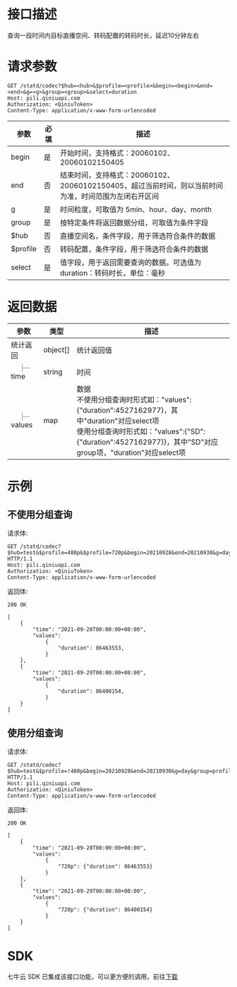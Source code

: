 # 接口描述

查询一段时间内目标直播空间、转码配置的转码时长，延迟10分钟左右

# 请求参数

```
GET /statd/codec?$hub=<hub>&$profile=<profile>&begin=<begin>&end=<end>&g=<g>&group=<group>&select=duration
Host: pili.qiniuapi.com 
Authorization: <QiniuToken> 
Content-Type: application/x-www-form-urlencoded  
```

| 参数          | 必填       | 描述                                                            |
|-------------|----------|---------------------------------------------------------------|
|  begin      | 是        | 开始时间，支持格式：20060102、20060102150405                             |
|  end        | 否        | 结束时间，支持格式：20060102、20060102150405，超过当前时间，则以当前时间为准，时间范围为左闭右开区间 |
|  g          | 是        | 时间粒度，可取值为 5min、hour、day、month                                 |
|  group      | 是        | 按特定条件将返回数据分组，可取值为条件字段                                         |
| $hub        | 否        | 直播空间名，条件字段，用于筛选符合条件的数据                                   |
| $profile    | 否        | 转码配置，条件字段，用于筛选符合条件的数据                                |
|  select     | 是        | 值字段，用于返回需要查询的数据。可选值为duration：转码时长，单位：毫秒                 |

# 返回数据

<html>
 <head></head>
 <body>
  <table> 
   <thead class="ant-table-thead"> 
    <tr> 
     <th key="name">参数</th>
    <th key="type">类型</th>
     <th key="desc">描述</th>
    </tr> 
   </thead>
   <tbody classname="ant-table-tbody">
    <tr key="0-0">
     <td key="0"><span style="padding-left: 0px"><span style="color: #8c8a8a"></span> 统计返回</span></td>
     <td key="1"><span>object[]</span></td>
     <td key="2"><span style="white-space: pre-wrap">统计返回值</span></td>
    </tr>
    <tr key="0-0-1">
     <td key="0"><span style="padding-left: 20px"><span style="color: #8c8a8a">├─</span> time</span></td>
     <td key="1"><span>string</span></td>
     <td key="2"><span style="white-space: pre-wrap">时间</span></td>
    </tr>
    <tr key="0-0-2">
     <td key="0"><span style="padding-left: 20px"><span style="color: #8c8a8a">├─</span> values</span></td>
     <td key="1"><span>map</span></td>
     <td key="2"><span style="white-space: pre-wrap">数据<br>不使用分组查询时形式如："values":{"duration":4527162977}，其中"duration"对应select项<br>使用分组查询时形式如："values":{"SD":{"duration":4527162977}}，其中"SD"对应group项，"duration"对应select项</br></span></td>
    </tr> 
   </tbody> 
  </table> 
 </body>
</html>

# 示例

## 不使用分组查询

请求体:

```
GET /statd/codec?$hub=test&$profile=480p&$profile=720p&begin=20210928&end=20210930&g=day&select=duration HTTP/1.1
Host: pili.qiniuapi.com 
Authorization: <QiniuToken> 
Content-Type: application/x-www-form-urlencoded  
```

返回体:

```
200 OK

[
    {
        "time": "2021-09-28T00:00:00+08:00",
        "values":
            {
                "duration": 86463553,
            }
    },
    {
        "time": "2021-09-29T00:00:00+08:00",
        "values":
            {
                "duration": 86400154,
            }
    }
]
```

## 使用分组查询

请求体:

```
GET /statd/codec?$hub=test&$profile=!480p&begin=20210928&end=20210930&g=day&group=profile&select=duration HTTP/1.1
Host: pili.qiniuapi.com 
Authorization: <QiniuToken> 
Content-Type: application/x-www-form-urlencoded 
```

返回体:

```
200 OK

[
    {
        "time": "2021-09-28T00:00:00+08:00",
        "values":
            {
                "720p": {"duration": 86463553}
            }
    },
    {
        "time": "2021-09-29T00:00:00+08:00",
        "values":
            {
                "720p": {"duration": 86400154}
            }
    }
]
```

# SDK

七牛云 SDK 已集成该接口功能，可以更方便的调用，前往[下载](https://github.com/qiniu/go-sdk)